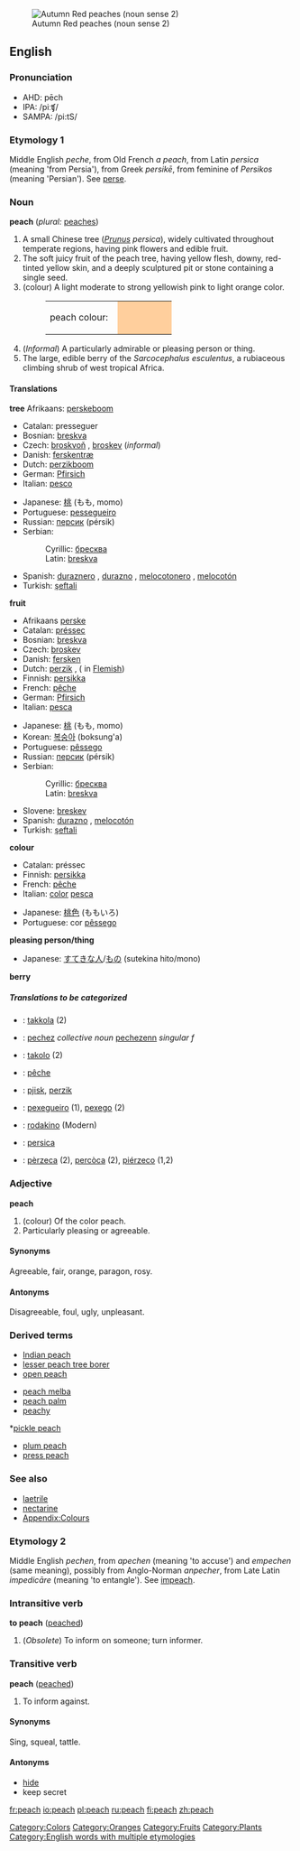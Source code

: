 {{Wikipedia}}
[[Image:Autumn Red peaches.jpg|thumb|Autumn Red peaches (noun sense 2)]]
==English==
===Pronunciation===
*AHD: pēch
*IPA: /piːʧ/
*SAMPA: /pi:tS/

===Etymology 1===
Middle English ''peche'', from Old French ''a peach'', from Latin ''persica'' (meaning 'from Persia'), from Greek ''persikē'', from feminine of ''Persikos'' (meaning 'Persian'). See [[perse]].

===Noun===
'''peach''' (''plural:'' [[peaches]])

#A small Chinese tree (''[[Prunus]] persica''), widely cultivated throughout temperate regions, having pink flowers and edible fruit.
#The soft juicy fruit of the peach tree, having yellow flesh, downy, red-tinted yellow skin, and a deeply sculptured pit or stone containing a single seed.
#(colour) A light moderate to strong yellowish pink to light orange color.
#:<table><tr><td>peach colour: &nbsp;</td> <td bgcolor="#FFCF9D" width="80">&nbsp; </td></tr></table>
#(''Informal'') A particularly admirable or pleasing person or thing.
#The large, edible berry of the ''Sarcocephalus esculentus'', a rubiaceous climbing shrub of west tropical Africa.

====Translations====
'''tree'''
{{top}}
Afrikaans: [[perskeboom]]
*Catalan: presseguer
*Bosnian: [[breskva#Bosnian|breskva]] {{f}}
*Czech: [[broskvoň]] {{f}}, [[broskev]] {{f}} (''informal'')
*Danish: [[ferskentræ]] {{n}}
*Dutch: [[perzikboom]] {{m}}
*German: [[Pfirsich]] {{m}}
*Italian: [[pesco]] {{m}}
{{mid}}
*Japanese: [[桃]] (もも, momo) 
*Portuguese: [[pessegueiro]] {{m}}
*Russian: [[персик]] (pérsik) {{m}}
*Serbian:
*:Cyrillic: [[бресква#Serbian|бресква]] {{f}}
*:Latin: [[breskva#Serbian|breskva]] {{f}}
*Spanish: [[duraznero]] {{m}}, [[durazno]] {{m}}, [[melocotonero]] {{m}}, [[melocotón]] {{m}}
*Turkish: [[şeftali]]
{{bottom}}

'''fruit'''
{{top}}
*Afrikaans [[perske]]
*Catalan: [[préssec]] {{m}}
*Bosnian: [[breskva#Bosnian|breskva]] {{f}}
*Czech: [[broskev]] {{f}}
*Danish: [[fersken]] {{c}}
*Dutch: [[perzik]] {{m}}, ({{f}} in [[Flemish]])
*Finnish: [[persikka]]
*French: [[pêche]] {{f}}
*German: [[Pfirsich]] {{m}}
*Italian: [[pesca]] {{f}}
{{mid}}
*Japanese: [[桃]] (もも, momo) 
*Korean: [[복숭아]] (boksung'a)
*Portuguese: [[pêssego]] {{m}}
*Russian: [[персик]] (pérsik) {{m}}
*Serbian:
*:Cyrillic: [[бресква#Serbian|бресква]] {{f}}
*:Latin: [[breskva#Serbian|breskva]] {{f}}
*Slovene: [[breskev]] {{f}}
*Spanish: [[durazno]] {{m}}, [[melocotón]] {{m}}
*Turkish: [[şeftali]]
{{bottom}}

'''colour'''
{{top}}
*Catalan: préssec
*Finnish: [[persikka]]
*French: [[pêche]] {{f}}
*Italian: [[color]] [[pesca]]
{{mid}}
*Japanese:  [[桃色]] (ももいろ)
*Portuguese: cor [[pêssego]] {{f}}
{{bottom}}

'''pleasing person/thing'''
{{top}}
*Japanese: [[すてき]]な[[人]]/[[もの]] (sutekina hito/mono) 
{{mid}}
{{bottom}}

'''berry'''
{{top}}
{{mid}}
{{bottom}}

=====Translations to be categorized=====
{{checktrans}}
<!--Remove this section once all of the translations below have been moved into the tables above.-->

*{{ttbc|Alabama}}: [[takkola]] (2)
*{{ttbc|Breton}}: [[pechez]] ''collective noun'' [[pechezenn]] ''singular f''
*{{ttbc|Chickasaw}}: [[takolo]] (2)
*{{ttbc|French}}: [[pêche]] {{f}}
*{{ttbc|Frisian}}: [[pjisk]], [[perzik]]
*{{ttbc|Galician}}: [[pexegueiro]] {{m}} (1), [[pexego]] {{m}} (2)
*{{ttbc|Greek}}: [[rodakino]] (Modern)
*{{ttbc|Latin}}: [[persica]]
*{{ttbc|Neapolitan}}: [[pèrzeca]] (2), [[percòca]] (2), [[piérzeco]] (1,2)

===Adjective===
'''peach'''

#(colour) Of the color peach.
#Particularly pleasing or agreeable.

====Synonyms====
Agreeable, fair, orange, paragon, rosy.

====Antonyms====
Disagreeable, foul, ugly, unpleasant.

===Derived terms===
{{top3}}
*[[Indian peach]]
*[[lesser peach tree borer]]
*[[open peach]]
{{mid3}}
*[[peach melba]]
*[[peach palm]]
*[[peachy]]
{{mid3}}*[[pickle peach]]
*[[plum peach]]
*[[press peach]]
{{bottom}}
===See also===
*[[laetrile]]
*[[nectarine]]
*[[Wiktionary_Appendix:Colours|Appendix:Colours]]

[[Category:Colors]]
[[Category:Oranges]]
[[Category:Fruits]]
[[Category:Plants]]

===Etymology 2===

Middle English ''pechen'', from ''apechen'' (meaning 'to accuse') and ''empechen'' (same meaning), possibly from Anglo-Norman ''anpecher'', from Late Latin ''impedicāre'' (meaning 'to entangle'). See [[impeach]].

===Intransitive verb===
'''to peach''' ([[peached]])

#(''Obsolete'') To inform on someone; turn informer.

===Transitive verb===
'''peach''' ([[peached]])

#<!-- is this obsolete, too??? -->To inform against.

====Synonyms====
Sing, squeal, tattle.

====Antonyms====
*[[hide]]
*keep secret


[[Category:English words with multiple etymologies]]

[[fr:peach]]
[[io:peach]]
[[pl:peach]]
[[ru:peach]]
[[fi:peach]]
[[zh:peach]]